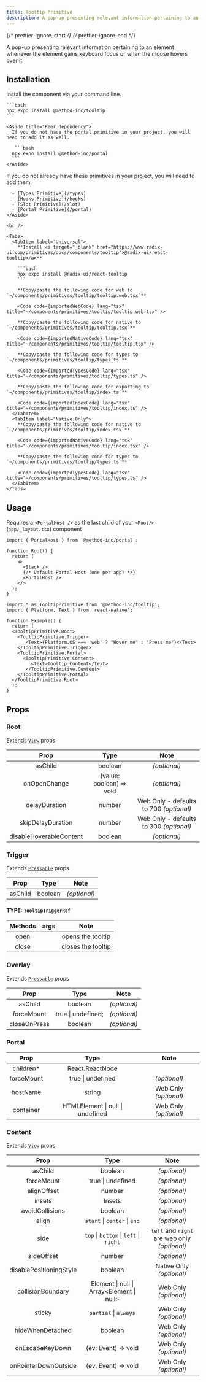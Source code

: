 ```yaml
---
title: Tooltip Primitive
description: A pop-up presenting relevant information pertaining to an element whenever the element gains keyboard focus or when the mouse hovers over it.
---
```


{/* prettier-ignore-start */}
{/* prettier-ignore-end */}


A pop-up presenting relevant information pertaining to an element whenever the element gains keyboard focus or when the mouse hovers over it.

## Installation

<Tabs>
  <TabItem label="NPM">

  Install the component via your command line.

    ```bash
    npx expo install @method-inc/tooltip
    ```

    <Aside title="Peer dependency">
      If you do not have the portal primitive in your project, you will need to add it as well.

       ```bash
      npx expo install @method-inc/portal
      ```
    </Aside>

  </TabItem>
  <TabItem label="Manual">
    <Aside title="Uses shared primitives">
      If you do not already have these primitives in your project, you will need to add them.

      - [Types Primitive](/types)
      - [Hooks Primitive](/hooks)
      - [Slot Primitive](/slot)
      - [Portal Primitive](/portal)
    </Aside>

    <br />

    <Tabs>
      <TabItem label="Universal">
        **Install <a target="_blank" href="https://www.radix-ui.com/primitives/docs/components/tooltip">@radix-ui/react-tooltip</a>**

        ```bash
        npx expo install @radix-ui/react-tooltip
        ```

        **Copy/paste the following code for web to  `~/components/primitives/tooltip/tooltip.web.tsx`**

        <Code code={importedWebCode} lang="tsx" title="~/components/primitives/tooltip/tooltip.web.tsx" />

        **Copy/paste the following code for native to  `~/components/primitives/tooltip/tooltip.tsx`**

        <Code code={importedNativeCode} lang="tsx" title="~/components/primitives/tooltip/tooltip.tsx" />

        **Copy/paste the following code for types to  `~/components/primitives/tooltip/types.ts`**

        <Code code={importedTypesCode} lang="tsx" title="~/components/primitives/tooltip/types.ts" />

        **Copy/paste the following code for exporting to  `~/components/primitives/tooltip/index.ts`**

        <Code code={importedIndexCode} lang="tsx" title="~/components/primitives/tooltip/index.ts" />
      </TabItem>
      <TabItem label="Native Only">
        **Copy/paste the following code for native to  `~/components/primitives/tooltip/index.tsx`**

        <Code code={importedNativeCode} lang="tsx" title="~/components/primitives/tooltip/index.tsx" />

        **Copy/paste the following code for types to  `~/components/primitives/tooltip/types.ts`**

        <Code code={importedTypesCode} lang="tsx" title="~/components/primitives/tooltip/types.ts" />
      </TabItem>
    </Tabs>
  </TabItem>
</Tabs>

## Usage

<Aside type="caution">

  Requires a `<PortalHost />` as the last child of your `<Root/>` (`app/_layout.tsx`) component

  ```tsx
  import { PortalHost } from '@method-inc/portal';

  function Root() {
    return (
      <>
        <Stack />
        {/* Default Portal Host (one per app) */}
        <PortalHost />
      </>
    );
  }
  ```

</Aside>

```tsx
import * as TooltipPrimitive from '@method-inc/tooltip';
import { Platform, Text } from 'react-native';

function Example() {
  return (
  <TooltipPrimitive.Root>
    <TooltipPrimitive.Trigger>
       <Text>{Platform.OS === 'web' ? "Hover me" : "Press me"}</Text>
    </TooltipPrimitive.Trigger>
    <TooltipPrimitive.Portal>
      <TooltipPrimitive.Content>
         <Text>Tooltip Content</Text>
       </TooltipPrimitive.Content>
    </TooltipPrimitive.Portal>
  </TooltipPrimitive.Root>
  );
}
```

## Props

### Root

Extends [`View`](https://reactnative.dev/docs/view#props) props

|     Prop     |           Type           |     Note     |
| :----------: | :----------------------: | :----------: |
|   asChild    |         boolean          | _(optional)_ |
| onOpenChange | (value: boolean) => void | _(optional)_ |
| delayDuration  |         number          | Web Only - defaults to 700 _(optional)_ |
| skipDelayDuration  |         number          | Web Only - defaults to 300 _(optional)_ |
| disableHoverableContent  |         boolean          | _(optional)_ |

### Trigger

Extends [`Pressable`](https://reactnative.dev/docs/pressable#props) props

|  Prop   |  Type   |     Note     |
| :-----: | :-----: | :----------: |
| asChild | boolean | _(optional)_ |

#### TYPE: `TooltipTriggerRef`

| Methods |  args   |          Note            |
| :-----: | :-----: | :----------------------: |
|  open   |         | opens the tooltip |
|  close  |         | closes the tooltip|

### Overlay

Extends [`Pressable`](https://reactnative.dev/docs/pressable#props) props

|     Prop     |        Type        |     Note     |
| :----------: | :----------------: | :----------: |
|   asChild    |      boolean       | _(optional)_ |
|  forceMount  | true \| undefined; | _(optional)_ |
| closeOnPress |      boolean       | _(optional)_ |

### Portal

|    Prop    |               Type               |         Note          |
| :--------: | :------------------------------: | :-------------------: |
| children\* |         React.ReactNode          |                       |
| forceMount |        true \| undefined         |     _(optional)_      |
|  hostName  |              string              | Web Only _(optional)_ |
| container  | HTMLElement \| null \| undefined | Web Only _(optional)_ |

### Content

Extends [`View`](https://reactnative.dev/docs/view#props) props

|         Prop         |        Type         |         Note          |
| :------------------: | :-----------------: | :-------------------: |
|       asChild        |       boolean       |     _(optional)_      |
|      forceMount      |  true \| undefined  |     _(optional)_      |
|       alignOffset       |                    number                    |       _(optional)_       |
|         insets          |                    Insets                    |       _(optional)_       |
|     avoidCollisions     |                   boolean                    |       _(optional)_       |
|          align          |         `start` \| `center` \| `end`         |       _(optional)_       |
|          side           |              `top` \| `bottom` \| `left` \| `right` | `left` and `right` are web only _(optional)_       |
|       sideOffset        |                    number                    |       _(optional)_       |
| disablePositioningStyle |                   boolean                    | Native Only _(optional)_ |
|    collisionBoundary    |  Element \| null \| Array\<Element \| null>  |  Web Only _(optional)_   |
|         sticky          |            `partial` \| `always`             |  Web Only _(optional)_   |
|    hideWhenDetached     |                   boolean                    |  Web Only _(optional)_   |
|   onEscapeKeyDown    | (ev: Event) => void | Web Only _(optional)_ |
| onPointerDownOutside | (ev: Event) => void | Web Only _(optional)_ |

